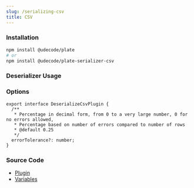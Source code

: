 ```yaml
---
slug: /serializing-csv
title: CSV
---
```


### Installation

```bash npm2yarn
npm install @udecode/plate
# or
npm install @udecode/plate-serializer-csv
```

### Deserializer Usage


<SerializingCsvSandpack />

### Options

```tsx
export interface DeserializeCsvPlugin {
  /**
   * Percentage in decimal form, from 0 to a very large number, 0 for no errors allowed,
   * Percentage based on number of errors compared to number of rows
   * @default 0.25
   */
  errorTolerance?: number;
}
```

### Source Code

- [Plugin](https://github.com/udecode/plate/blob/main/packages/serializers/csv/src/deserializer/createDeserializeCsvPlugin.ts)
- [Variables](https://github.com/udecode/plate/blob/main/examples/src)
